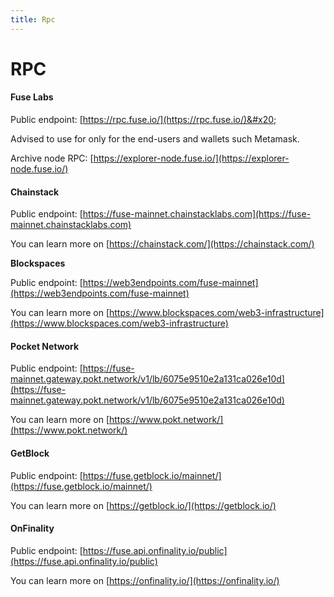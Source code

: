 ```yaml
---
title: Rpc
---
```

# RPC

#### Fuse Labs

Public endpoint: [https://rpc.fuse.io/](https://rpc.fuse.io/)​&#x20;

Advised to use for only for the end-users and wallets such Metamask.

Archive node RPC:  [https://explorer-node.fuse.io/](https://explorer-node.fuse.io/)

#### Chainstack

Public endpoint:  [https://fuse-mainnet.chainstacklabs.com](https://fuse-mainnet.chainstacklabs.com)

You can learn more on [https://chainstack.com/](https://chainstack.com/)

**Blockspaces**

Public endpoint:  [https://web3endpoints.com/fuse-mainnet](https://web3endpoints.com/fuse-mainnet)

You can learn more on [https://www.blockspaces.com/web3-infrastructure](https://www.blockspaces.com/web3-infrastructure)

#### Pocket Network

Public endpoint: [https://fuse-mainnet.gateway.pokt.network/v1/lb/6075e9510e2a131ca026e10d](https://fuse-mainnet.gateway.pokt.network/v1/lb/6075e9510e2a131ca026e10d)​

You can learn more on [https://www.pokt.network/](https://www.pokt.network/)

#### GetBlock

Public endpoint: [https://fuse.getblock.io/mainnet/](https://fuse.getblock.io/mainnet/)

You can learn more on [https://getblock.io/](https://getblock.io/)

#### OnFinality

Public endpoint: [https://fuse.api.onfinality.io/public](https://fuse.api.onfinality.io/public)

You can learn more on [https://onfinality.io/](https://onfinality.io/)
